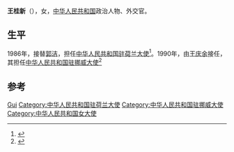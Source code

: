 '''王桂新'''（{{bd|？|}}），女，[[中华人民共和国|中华人民共和国]]政治人物、外交官。

== 生平 ==
1986年，接替[[郭洁|郭洁]]，担任[[中国驻荷兰大使列表|中华人民共和国驻荷兰大使]]<ref>{{cite web|author=中华人民共和国外交部|title=中国驻荷兰历任大使|url=http://nl.china-embassy.org/chn/zhgx/zzgx/t125901.htm|publisher=中华人民共和国外交部|accessdate=2012-03-07|archive-url=https://web.archive.org/web/20130505044957/http://nl.china-embassy.org/chn/zhgx/zzgx/t125901.htm|archive-date=2013-05-05|dead-url=yes}}</ref>。1990年，由[[王庆余|王庆余]]接任，其担任[[中国驻挪威大使列表|中华人民共和国驻挪威大使]]<ref>{{cite web|author=中华人民共和国外交部|title=中国驻挪威历任大使|url=http://www.mfa.gov.cn/chn/pds/ziliao/wjrw/2167/2172/t9258.htm|publisher=中华人民共和国外交部|accessdate=2012-03-07}}</ref>

== 参考 ==
{{reflist}}

{{start box}}
{{s-dip}}
{{succession box|[[郭洁|郭洁]]|[[王庆余|王庆余]]|[[中国驻荷兰大使列表|中华人民共和国驻荷兰大使]]|1986年2月－1990年1月}}
{{succession box|[[李宝城|李宝城]]|[[朱应鹿|朱应鹿]]|[[中国驻挪威大使列表|中华人民共和国驻挪威大使]]|1990年4月－1993年12月}}
{{end box}}
{{中国政治人物小作品}}

{{Authority control}}
{{DEFAULTSORT:Wang王}}
[[Category:王姓|Gui]]
[[Category:中华人民共和国驻荷兰大使|Category:中华人民共和国驻荷兰大使]]
[[Category:中华人民共和国驻挪威大使|Category:中华人民共和国驻挪威大使]]
[[Category:中华人民共和国女大使|Category:中华人民共和国女大使]]